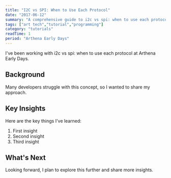 ```yaml
---
title: "I2C vs SPI: When to Use Each Protocol"
date: "2017-06-12"
summary: "A comprehensive guide to i2c vs spi: when to use each protocol. Learn the fundamentals and best practices."
tags: ["art tech","tutorial","programming"]
category: "tutorials"
readTime: 1
period: "Arthena Early Days"
---
```


I've been working with i2c vs spi: when to use each protocol at Arthena Early Days.

## Background

Many developers struggle with this concept, so I wanted to share my approach.

## Key Insights

Here are the key things I've learned:

1. First insight
2. Second insight
3. Third insight

## What's Next

Looking forward, I plan to explore this further and share more insights.

